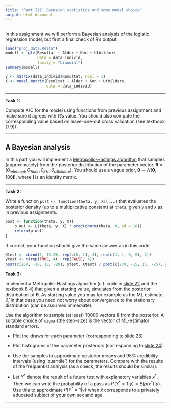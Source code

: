 ```yaml
---
title: "Part III: Bayesian statistics and some model choice"
output: html_document
---
```


```r
```

In this assignment we will perform a Bayesian analysis of the logistic regression model, but first a final check of R's output:

```r
load("proj_data.Rdata")
modell <- glm(Resultat ~ Alder + Kon + Utbildare, 
              data = data_individ,
              family = "binomial")
summary(modell)
```

```r
y <- matrix(data_individ$Resultat, ncol = 1)
X <- model.matrix(Resultat ~ Alder + Kon + Utbildare, 
                  data = data_individ)
```

---

**Task 1:**

Compute AIC for the model using functions from previous assignment and make sure it agrees with R's value. You should also compute the corresponding value based on leave-one-out cross validation (see textbook (7.9)).

---


## A Bayesian analysis


In this part you will implement a [Metropolis-Hastings algorithm](https://en.wikipedia.org/wiki/Metropolis%E2%80%93Hastings_algorithm) that samples (approximately) from the posterior distribution of the parameter vector.
 $\boldsymbol{\theta}=(\theta_{intercept}, \theta_{?lder}, \theta_{k?n}, \theta_{utbildare})$. You should use a vague prior, $\boldsymbol{\theta}\sim N(\boldsymbol{0}, 100\boldsymbol{I})$, where $\boldsymbol{I}$  is an identity matrix.
 

---

**Task 2:**

Write a function `post <- function(theta, y, X){...}` that evaluates the posterior density (up to a multiplicative constant) at `theta`, given `y` and `X` as in previous assignments.


```r
post <- function(theta, y, X){
    p.out <- L(theta, y, X) * prod(dnorm(theta, 0, sd = 10))
    return(p.out)
}
```

If correct, your function should give the same answer as in this code:
```r
Xtest <- cbind(1, 18:25, rep(c(0, 1), 4), rep(c(1, 1, 0, 0), 2))
ytest <- c(rep(TRUE, 4), rep(FALSE, 4))
post(c(260, -10, 10, -20), ytest, Xtest) / post(c(270, -15, 15, -25), ytest , Xtest)
```


**Task 3:**

Implement a Metropolis-Hastings algorithm (c.f. code in [slide 22](https://rawgit.com/mskoldSU/MT5003_HT17/master/Slides/Kap6.html#22) and the textbook 8.4) that given a starting value, simulates from the posterior distribution of $\boldsymbol{\theta}$. As starting value you may for example us the ML estimate $\hat{\theta}$, in that case you need not worry about convergence to the stationary distribution (can be assumed immediate).

Use the algorithm to sample (at least) 10000 vectors $\boldsymbol{\theta}$ from the posterior. A suitable choice of `sigma` (the step-size) is the vector of ML-estimator standard errors.

* Plot the draws for each parameter (corresponding to [slide 23](https://rawgit.com/mskoldSU/MT5003_HT17/master/Slides/Kap6.html#23))

* Plot histograms of the parameter posteriors (corresponding to [slide 24](https://rawgit.com/mskoldSU/MT5003_HT17/master/Slides/Kap6.html#24)).

* Use the samples to approximate posterior means and 95% credibility intervals (using ´quantile´) for the parameters. Compare with the results of the frequentist analysis (as a check, the results should be similar).

* Let $Y^{*}$ denote the result of a future test with explanatory variables $x^{*}$. Then we can write the probability of a pass as $P(Y^{*}=1|y)=E(p(x^{*})|y)$. Use this to approximate $P(Y^{*}=1|y)$ when  $\tilde{x}$ corresponds to a privately educated subject of your own sex and age.


---


